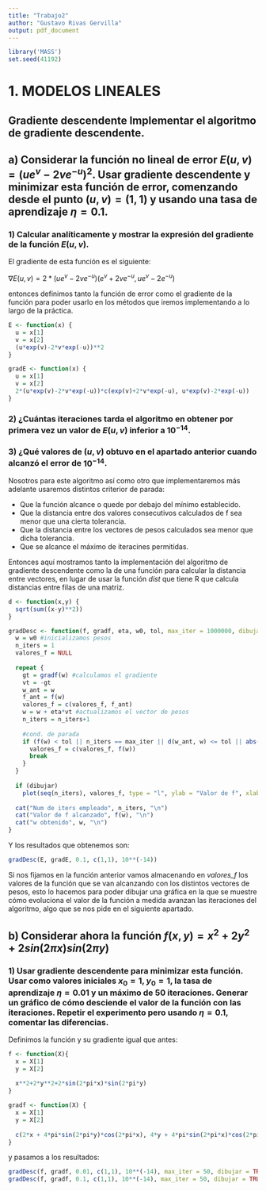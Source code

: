 ```yaml
---
title: "Trabajo2"
author: "Gustavo Rivas Gervilla"
output: pdf_document
---
```

```r
library('MASS')
set.seed(41192)
```

# 1. MODELOS LINEALES

## **Gradiente descendente** Implementar el algoritmo de gradiente descendente. 
## a) Considerar la función no lineal de error $E(u,v) = (ue^v-2ve^{-u})^2$. Usar gradiente descendente y minimizar esta función de error, comenzando desde el punto $(u,v) = (1,1)$ y usando una tasa de aprendizaje $\eta = 0.1$.

### 1) Calcular analíticamente y mostrar la expresión del gradiente de la función $E(u,v)$.

El gradiente de esta función es el siguiente:

$\nabla E(u,v) = 2*(ue^v-2ve^{-u})(e^v+2ve^{-u}, ue^v-2e^{-u})$

entonces definimos tanto la función de error como el gradiente de la función para poder usarlo en los métodos que iremos implementando a lo largo de la práctica.

```r
E <- function(x) {
  u = x[1]
  v = x[2]
  (u*exp(v)-2*v*exp(-u))**2
}

gradE <- function(x) {
  u = x[1]
  v = x[2]
  2*(u*exp(v)-2*v*exp(-u))*c(exp(v)+2*v*exp(-u), u*exp(v)-2*exp(-u))
}
```

### 2) ¿Cuántas iteraciones tarda el algoritmo en obtener por primera vez un valor de $E(u,v)$ inferior a $10^{-14}$.

### 3) ¿Qué valores de $(u,v)$ obtuvo en el apartado anterior cuando alcanzó el error de $10^{-14}$.

Nosotros para este algoritmo así como otro que implementaremos más adelante usaremos distintos criterior de parada:

* Que la función alcance o quede por debajo del mínimo establecido.
* Que la distancia entre dos valores consecutivos calculados de f sea menor que una cierta tolerancia.
* Que la distancia entre los vectores de pesos calculados sea menor que dicha tolerancia.
* Que se alcance el máximo de iteracines permitidas.

Entonces aquí mostramos tanto la implementación del algoritmo de gradiente descendente como la de una función para calcular la distancia entre vectores, en lugar de usar la función *dist* que tiene R que calcula distancias entre filas de una matriz.

```r
d <- function(x,y) {
  sqrt(sum((x-y)**2))
}

gradDesc <- function(f, gradf, eta, w0, tol, max_iter = 1000000, dibujar = FALSE) {
  w = w0 #inicializamos pesos
  n_iters = 1
  valores_f = NULL
  
  repeat {
    gt = gradf(w) #calculamos el gradiente
    vt = -gt
    w_ant = w 
    f_ant = f(w)
    valores_f = c(valores_f, f_ant)
    w = w + eta*vt #actualizamos el vector de pesos
    n_iters = n_iters+1
    
    #cond. de parada
    if (f(w) < tol || n_iters == max_iter || d(w_ant, w) <= tol || abs(f(w) - f_ant) <= tol){
      valores_f = c(valores_f, f(w))
      break
    } 
  }
  
  if (dibujar)
    plot(seq(n_iters), valores_f, type = "l", ylab = "Valor de f", xlab = "Iteraciones")
  
  cat("Num de iters empleado", n_iters, "\n")
  cat("Valor de f alcanzado", f(w), "\n")
  cat("w obtenido", w, "\n")
}
```

Y los resultados que obtenemos son:

```r
gradDesc(E, gradE, 0.1, c(1,1), 10**(-14)) 
```

Si nos fijamos en la función anterior vamos almacenando en *valores_f* los valores de la función que se van alcanzando con los distintos vectores de pesos, esto lo hacemos para poder dibujar una gráfica en la que se muestre cómo evoluciona el valor de la función a medida avanzan las iteraciones del algoritmo, algo que se nos pide en el siguiente apartado.

## b) Considerar ahora la función $f(x,y) = x^2 + 2y^2 + 2sin(2\pi x)sin(2\pi y)$

### 1) Usar gradiente descendente para minimizar esta función. Usar como valores iniciales $x_0 = 1$, $y_0 = 1$, la tasa de aprendizaje $\eta = 0.01$ y un máximo de 50 iteraciones. Generar un gráfico de cómo desciende el valor de la función con las iteraciones. Repetir el experimento pero usando $\eta = 0.1$, comentar las diferencias.

Definimos la función y su gradiente igual que antes:

```r
f <- function(X){
  x = X[1]
  y = X[2]
  
  x**2+2*y**2+2*sin(2*pi*x)*sin(2*pi*y)
}

gradf <- function(X) {
  x = X[1]
  y = X[2]
  
  c(2*x + 4*pi*sin(2*pi*y)*cos(2*pi*x), 4*y + 4*pi*sin(2*pi*x)*cos(2*pi*y))
}
```

y pasamos a los resultados:

```r
gradDesc(f, gradf, 0.01, c(1,1), 10**(-14), max_iter = 50, dibujar = TRUE)
gradDesc(f, gradf, 0.1, c(1,1), 10**(-14), max_iter = 50, dibujar = TRUE)
```





